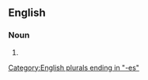 ==English==

===Noun===
{{head|en|noun plural form}}

# {{plural of|mastoid process|lang=en}}

[[Category:English plurals ending in "-es"]]